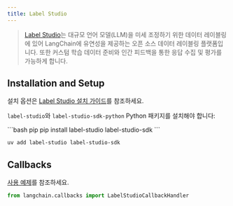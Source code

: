 ```yaml
---
title: Label Studio
---
```


>[Label Studio](https://labelstud.io/guide/get_started)는 대규모 언어 모델(LLM)을 미세 조정하기 위한 데이터 레이블링에 있어 LangChain에 유연성을 제공하는 오픈 소스 데이터 레이블링 플랫폼입니다. 또한 커스텀 학습 데이터 준비와 인간 피드백을 통한 응답 수집 및 평가를 가능하게 합니다.

## Installation and Setup

설치 옵션은 [Label Studio 설치 가이드](https://labelstud.io/guide/install)를 참조하세요.

`label-studio`와 `label-studio-sdk-python` Python 패키지를 설치해야 합니다:

<CodeGroup>
```bash pip
pip install label-studio label-studio-sdk
```

```bash uv
uv add label-studio label-studio-sdk
```
</CodeGroup>


## Callbacks

[사용 예제](/oss/integrations/callbacks/labelstudio)를 참조하세요.

```python
from langchain.callbacks import LabelStudioCallbackHandler
```